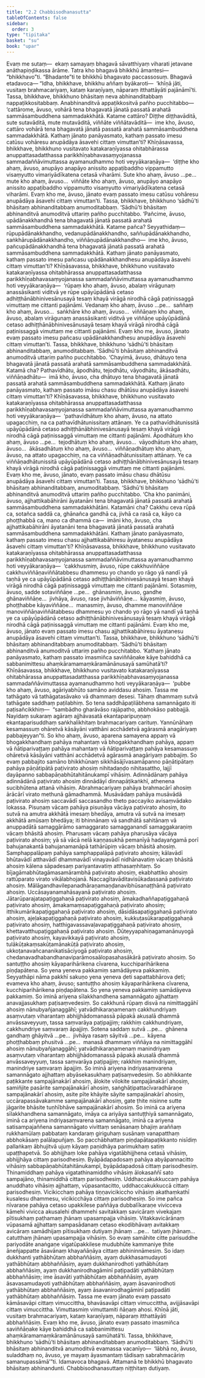 ```yaml
---
title: "2.2 Chabbisodhanasutta"
tableOfContents: false
sidebar:
  order: 3
type: "tipitaka"
basket: "su"
book: "upar"
---
```



<DynamicBreadcrumb />

<Division number="98" book="upar" bookNo="11" page="79">

<Paragraph number="257" book="upar">
Evaṃ me sutaṃ—  ekaṃ samayaṃ bhagavā sāvatthiyaṃ viharati jetavane anāthapiṇḍikassa ārāme. Tatra kho bhagavā bhikkhū āmantesi—  “bhikkhavo”ti. “Bhadante”ti te bhikkhū bhagavato paccassosuṃ. Bhagavā etadavoca—
</Paragraph>

<Paragraph number="258" book="upar">
“Idha, bhikkhave, bhikkhu aññaṃ byākaroti—  ‘khīṇā jāti, vusitaṃ brahmacariyaṃ, kataṃ karaṇīyaṃ, nāparaṃ itthattāyāti pajānāmī’ti. Tassa, bhikkhave, bhikkhuno bhāsitaṃ neva abhinanditabbaṃ nappaṭikkositabbaṃ. Anabhinanditvā appaṭikkositvā pañho pucchitabbo—  ‘cattārome, āvuso, vohārā tena bhagavatā jānatā passatā arahatā sammāsambuddhena sammadakkhātā. Katame cattāro? Diṭṭhe diṭṭhavāditā, sute sutavāditā, mute mutavāditā, viññāte viññātavāditā—  ime kho, āvuso, cattāro vohārā tena bhagavatā jānatā passatā arahatā sammāsambuddhena sammadakkhātā. Kathaṃ jānato panāyasmato, kathaṃ passato imesu catūsu vohāresu anupādāya āsavehi cittaṃ vimuttan’ti?
</Paragraph>

<Paragraph number="259" book="upar">
Khīṇāsavassa, bhikkhave, bhikkhuno vusitavato katakaraṇīyassa ohitabhārassa anuppattasadatthassa parikkhīṇabhavasaṃyojanassa sammadaññāvimuttassa ayamanudhammo hoti veyyākaraṇāya—  ‘diṭṭhe kho ahaṃ, āvuso, anupāyo anapāyo anissito appaṭibaddho vippamutto visaṃyutto vimariyādīkatena cetasā viharāmi. Sute kho ahaṃ, āvuso …pe…  mute kho ahaṃ, āvuso…  viññāte kho ahaṃ, āvuso, anupāyo anapāyo anissito appaṭibaddho vippamutto visaṃyutto vimariyādīkatena cetasā viharāmi. Evaṃ kho me, āvuso, jānato evaṃ passato imesu catūsu vohāresu anupādāya āsavehi cittaṃ vimuttan’ti. Tassa, bhikkhave, bhikkhuno ‘sādhū’ti bhāsitaṃ abhinanditabbaṃ anumoditabbaṃ. ‘Sādhū’ti bhāsitaṃ abhinanditvā anumoditvā uttariṃ pañho pucchitabbo.
</Paragraph>

</Division>
<Division number="99" book="upar" bookNo="11" page="80">

<Paragraph number="260" book="upar">
‘Pañcime, āvuso, upādānakkhandhā tena bhagavatā jānatā passatā arahatā sammāsambuddhena sammadakkhātā. Katame pañca? Seyyathidaṃ—  rūpupādānakkhandho, vedanupādānakkhandho, saññupādānakkhandho, saṅkhārupādānakkhandho, viññāṇupādānakkhandho—  ime kho, āvuso, pañcupādānakkhandhā tena bhagavatā jānatā passatā arahatā sammāsambuddhena sammadakkhātā. Kathaṃ jānato panāyasmato, kathaṃ passato imesu pañcasu upādānakkhandhesu anupādāya āsavehi cittaṃ vimuttan’ti?
</Paragraph>

<Paragraph number="261" book="upar">
Khīṇāsavassa, bhikkhave, bhikkhuno vusitavato katakaraṇīyassa ohitabhārassa anuppattasadatthassa parikkhīṇabhavasaṃyojanassa sammadaññāvimuttassa ayamanudhammo hoti veyyākaraṇāya—  ‘rūpaṃ kho ahaṃ, āvuso, abalaṃ virāgunaṃ anassāsikanti viditvā ye rūpe upāyūpādānā cetaso adhiṭṭhānābhinivesānusayā tesaṃ khayā virāgā nirodhā cāgā paṭinissaggā vimuttaṃ me cittanti pajānāmi. Vedanaṃ kho ahaṃ, āvuso …pe…  saññaṃ kho ahaṃ, āvuso…  saṅkhāre kho ahaṃ, āvuso…  viññāṇaṃ kho ahaṃ, āvuso, abalaṃ virāgunaṃ anassāsikanti viditvā ye viññāṇe upāyūpādānā cetaso adhiṭṭhānābhinivesānusayā tesaṃ khayā virāgā nirodhā cāgā paṭinissaggā vimuttaṃ me cittanti pajānāmi. Evaṃ kho me, āvuso, jānato evaṃ passato imesu pañcasu upādānakkhandhesu anupādāya āsavehi cittaṃ vimuttan’ti. Tassa, bhikkhave, bhikkhuno ‘sādhū’ti bhāsitaṃ abhinanditabbaṃ, anumoditabbaṃ. ‘Sādhū’ti bhāsitaṃ abhinanditvā anumoditvā uttariṃ pañho pucchitabbo.
</Paragraph>

</Division>
<Division number="100" book="upar" bookNo="11" page="81">

<Paragraph number="262" book="upar">
‘Chayimā, āvuso, dhātuyo tena bhagavatā jānatā passatā arahatā sammāsambuddhena sammadakkhātā. Katamā cha? Pathavīdhātu, āpodhātu, tejodhātu, vāyodhātu, ākāsadhātu, viññāṇadhātu—  imā kho, āvuso, cha dhātuyo tena bhagavatā jānatā passatā arahatā sammāsambuddhena sammadakkhātā. Kathaṃ jānato panāyasmato, kathaṃ passato imāsu chasu dhātūsu anupādāya āsavehi cittaṃ vimuttan’ti?
</Paragraph>

<Paragraph number="263" book="upar">
Khīṇāsavassa, bhikkhave, bhikkhuno vusitavato katakaraṇīyassa ohitabhārassa anuppattasadatthassa parikkhīṇabhavasaṃyojanassa sammadaññāvimuttassa ayamanudhammo hoti veyyākaraṇāya—  ‘pathavīdhātuṃ kho ahaṃ, āvuso, na attato upagacchiṃ, na ca pathavīdhātunissitaṃ attānaṃ. Ye ca pathavīdhātunissitā upāyūpādānā cetaso adhiṭṭhānābhinivesānusayā tesaṃ khayā virāgā nirodhā cāgā paṭinissaggā vimuttaṃ me cittanti pajānāmi. Āpodhātuṃ kho ahaṃ, āvuso …pe…  tejodhātuṃ kho ahaṃ, āvuso…  vāyodhātuṃ kho ahaṃ, āvuso…  ākāsadhātuṃ kho ahaṃ, āvuso…  viññāṇadhātuṃ kho ahaṃ, āvuso, na attato upagacchiṃ, na ca viññāṇadhātunissitaṃ attānaṃ. Ye ca viññāṇadhātunissitā upāyūpādānā cetaso adhiṭṭhānābhinivesānusayā tesaṃ khayā virāgā nirodhā cāgā paṭinissaggā vimuttaṃ me cittanti pajānāmi. Evaṃ kho me, āvuso, jānato, evaṃ passato imāsu chasu dhātūsu anupādāya āsavehi cittaṃ vimuttan’ti. Tassa, bhikkhave, bhikkhuno ‘sādhū’ti bhāsitaṃ abhinanditabbaṃ, anumoditabbaṃ. ‘Sādhū’ti bhāsitaṃ abhinanditvā anumoditvā uttariṃ pañho pucchitabbo.
</Paragraph>

</Division>
<Division number="101" book="upar" bookNo="11" page="81">

<Paragraph number="264" book="upar">
‘Cha kho panimāni, āvuso, ajjhattikabāhirāni āyatanāni tena bhagavatā jānatā passatā arahatā sammāsambuddhena sammadakkhātāni. Katamāni cha? Cakkhu ceva rūpā ca, sotañca saddā ca, ghānañca gandhā ca, jivhā ca rasā ca, kāyo ca phoṭṭhabbā ca, mano ca dhammā ca—  imāni kho, āvuso, cha ajjhattikabāhirāni āyatanāni tena bhagavatā jānatā passatā arahatā sammāsambuddhena sammadakkhātāni. Kathaṃ jānato panāyasmato, kathaṃ passato imesu chasu ajjhattikabāhiresu āyatanesu anupādāya āsavehi cittaṃ vimuttan’ti?
</Paragraph>

<Paragraph number="265" book="upar">
Khīṇāsavassa, bhikkhave, bhikkhuno vusitavato katakaraṇīyassa ohitabhārassa anuppattasadatthassa parikkhīṇabhavasaṃyojanassa sammadaññāvimuttassa ayamanudhammo hoti veyyākaraṇāya—  ‘cakkhusmiṃ, āvuso, rūpe cakkhuviññāṇe cakkhuviññāṇaviññātabbesu dhammesu yo chando yo rāgo yā nandī yā taṇhā ye ca upāyūpādānā cetaso adhiṭṭhānābhinivesānusayā tesaṃ khayā virāgā nirodhā cāgā paṭinissaggā vimuttaṃ me cittanti pajānāmi. Sotasmiṃ, āvuso, sadde sotaviññāṇe …pe…  ghānasmiṃ, āvuso, gandhe ghānaviññāṇe…  jivhāya, āvuso, rase jivhāviññāṇe…  kāyasmiṃ, āvuso, phoṭṭhabbe kāyaviññāṇe…  manasmiṃ, āvuso, dhamme manoviññāṇe manoviññāṇaviññātabbesu dhammesu yo chando yo rāgo yā nandī yā taṇhā ye ca upāyūpādānā cetaso adhiṭṭhānābhinivesānusayā tesaṃ khayā virāgā nirodhā cāgā paṭinissaggā vimuttaṃ me cittanti pajānāmi. Evaṃ kho me, āvuso, jānato evaṃ passato imesu chasu ajjhattikabāhiresu āyatanesu anupādāya āsavehi cittaṃ vimuttan’ti. Tassa, bhikkhave, bhikkhuno ‘sādhū’ti bhāsitaṃ abhinanditabbaṃ anumoditabbaṃ. ‘Sādhū’ti bhāsitaṃ abhinanditvā anumoditvā uttariṃ pañho pucchitabbo.
</Paragraph>

</Division>
<Division number="102" book="upar" bookNo="11" page="82">

<Paragraph number="266" book="upar">
‘Kathaṃ jānato panāyasmato, kathaṃ passato imasmiñca saviññāṇake kāye bahiddhā ca sabbanimittesu ahaṃkāramamaṃkāramānānusayā samūhatā’ti?
</Paragraph>

<Paragraph number="267" book="upar">
Khīṇāsavassa, bhikkhave, bhikkhuno vusitavato katakaraṇīyassa ohitabhārassa anuppattasadatthassa parikkhīṇabhavasaṃyojanassa sammadaññāvimuttassa ayamanudhammo hoti veyyākaraṇāya—  ‘pubbe kho ahaṃ, āvuso, agāriyabhūto samāno aviddasu ahosiṃ. Tassa me tathāgato vā tathāgatasāvako vā dhammaṃ desesi. Tāhaṃ dhammaṃ sutvā tathāgate saddhaṃ paṭilabhiṃ. So tena saddhāpaṭilābhena samannāgato iti paṭisañcikkhiṃ—  “sambādho gharāvāso rajāpatho, abbhokāso pabbajjā. Nayidaṃ sukaraṃ agāraṃ ajjhāvasatā ekantaparipuṇṇaṃ ekantaparisuddhaṃ saṅkhalikhitaṃ brahmacariyaṃ carituṃ. Yannūnāhaṃ kesamassuṃ ohāretvā kāsāyāni vatthāni acchādetvā agārasmā anagāriyaṃ pabbajeyyan”ti.
</Paragraph>

<Paragraph number="268" book="upar">
So kho ahaṃ, āvuso, aparena samayena appaṃ vā bhogakkhandhaṃ pahāya mahantaṃ vā bhogakkhandhaṃ pahāya, appaṃ vā ñātiparivaṭṭaṃ pahāya mahantaṃ vā ñātiparivaṭṭaṃ pahāya kesamassuṃ ohāretvā kāsāyāni vatthāni acchādetvā agārasmā anagāriyaṃ pabbajiṃ. So evaṃ pabbajito samāno bhikkhūnaṃ sikkhāsājīvasamāpanno pāṇātipātaṃ pahāya pāṇātipātā paṭivirato ahosiṃ nihitadaṇḍo nihitasattho, lajjī dayāpanno sabbapāṇabhūtahitānukampī vihāsiṃ. Adinnādānaṃ pahāya adinnādānā paṭivirato ahosiṃ dinnādāyī dinnapāṭikaṅkhī, athenena sucibhūtena attanā vihāsiṃ. Abrahmacariyaṃ pahāya brahmacārī ahosiṃ ārācārī virato methunā gāmadhammā. Musāvādaṃ pahāya musāvādā paṭivirato ahosiṃ saccavādī saccasandho theto paccayiko avisaṃvādako lokassa. Pisuṇaṃ vācaṃ pahāya pisuṇāya vācāya paṭivirato ahosiṃ, ito sutvā na amutra akkhātā imesaṃ bhedāya, amutra vā sutvā na imesaṃ akkhātā amūsaṃ bhedāya; iti bhinnānaṃ vā sandhātā sahitānaṃ vā anuppadātā samaggārāmo samaggarato samagganandī samaggakaraṇiṃ vācaṃ bhāsitā ahosiṃ. Pharusaṃ vācaṃ pahāya pharusāya vācāya paṭivirato ahosiṃ; yā sā vācā nelā kaṇṇasukhā pemanīyā hadayaṅgamā porī bahujanakantā bahujanamanāpā tathārūpiṃ vācaṃ bhāsitā ahosiṃ. Samphappalāpaṃ pahāya samphappalāpā paṭivirato ahosiṃ; kālavādī bhūtavādī atthavādī dhammavādī vinayavādī nidhānavatiṃ vācaṃ bhāsitā ahosiṃ kālena sāpadesaṃ pariyantavatiṃ atthasaṃhitaṃ.
</Paragraph>

<Paragraph number="269" book="upar">
So bījagāmabhūtagāmasamārambhā paṭivirato ahosiṃ, ekabhattiko ahosiṃ rattūparato virato vikālabhojanā. Naccagītavāditavisūkadassanā paṭivirato ahosiṃ. Mālāgandhavilepanadhāraṇamaṇḍanavibhūsanaṭṭhānā paṭivirato ahosiṃ. Uccāsayanamahāsayanā paṭivirato ahosiṃ. Jātarūparajatapaṭiggahaṇā paṭivirato ahosiṃ, āmakadhaññapaṭiggahaṇā paṭivirato ahosiṃ, āmakamaṃsapaṭiggahaṇā paṭivirato ahosiṃ; itthikumārikapaṭiggahaṇā paṭivirato ahosiṃ, dāsidāsapaṭiggahaṇā paṭivirato ahosiṃ, ajeḷakapaṭiggahaṇā paṭivirato ahosiṃ, kukkuṭasūkarapaṭiggahaṇā paṭivirato ahosiṃ, hatthigavassavaḷavapaṭiggahaṇā paṭivirato ahosiṃ, khettavatthupaṭiggahaṇā paṭivirato ahosiṃ. Dūteyyapahiṇagamanānuyogā paṭivirato ahosiṃ, kayavikkayā paṭivirato ahosiṃ, tulākūṭakaṃsakūṭamānakūṭā paṭivirato ahosiṃ, ukkoṭanavañcananikatisāciyogā paṭivirato ahosiṃ, chedanavadhabandhanaviparāmosaālopasahasākārā paṭivirato ahosiṃ.
</Paragraph>

<Paragraph number="270" book="upar">
So santuṭṭho ahosiṃ kāyaparihārikena cīvarena, kucchiparihārikena piṇḍapātena. So yena yeneva pakkamiṃ samādāyeva pakkamiṃ. Seyyathāpi nāma pakkhī sakuṇo yena yeneva ḍeti sapattabhārova ḍeti; evameva kho ahaṃ, āvuso; santuṭṭho ahosiṃ kāyaparihārikena cīvarena, kucchiparihārikena piṇḍapātena. So yena yeneva pakkamiṃ samādāyeva pakkamiṃ. So iminā ariyena sīlakkhandhena samannāgato ajjhattaṃ anavajjasukhaṃ paṭisaṃvedesiṃ.
</Paragraph>

</Division>
<Division number="103" book="upar" bookNo="11" page="84">

<Paragraph number="271" book="upar">
So cakkhunā rūpaṃ disvā na nimittaggāhī ahosiṃ nānubyañjanaggāhī; yatvādhikaraṇamenaṃ cakkhundriyaṃ asaṃvutaṃ viharantaṃ abhijjhādomanassā pāpakā akusalā dhammā anvāssaveyyuṃ, tassa saṃvarāya paṭipajjiṃ; rakkhiṃ cakkhundriyaṃ, cakkhundriye saṃvaraṃ āpajjiṃ. Sotena saddaṃ sutvā …pe…  ghānena gandhaṃ ghāyitvā …pe…  jivhāya rasaṃ sāyitvā …pe…  kāyena phoṭṭhabbaṃ phusitvā …pe…  manasā dhammaṃ viññāya na nimittaggāhī ahosiṃ nānubyañjanaggāhī; yatvādhikaraṇamenaṃ manindriyaṃ asaṃvutaṃ viharantaṃ abhijjhādomanassā pāpakā akusalā dhammā anvāssaveyyuṃ, tassa saṃvarāya paṭipajjiṃ; rakkhiṃ manindriyaṃ, manindriye saṃvaraṃ āpajjiṃ. So iminā ariyena indriyasaṃvarena samannāgato ajjhattaṃ abyāsekasukhaṃ paṭisaṃvedesiṃ.
</Paragraph>

<Paragraph number="272" book="upar">
So abhikkante paṭikkante sampajānakārī ahosiṃ, ālokite vilokite sampajānakārī ahosiṃ, samiñjite pasārite sampajānakārī ahosiṃ, saṅghāṭipattacīvaradhāraṇe sampajānakārī ahosiṃ, asite pīte khāyite sāyite sampajānakārī ahosiṃ, uccārapassāvakamme sampajānakārī ahosiṃ, gate ṭhite nisinne sutte jāgarite bhāsite tuṇhībhāve sampajānakārī ahosiṃ.
</Paragraph>

<Paragraph number="273" book="upar">
So iminā ca ariyena sīlakkhandhena samannāgato, imāya ca ariyāya santuṭṭhiyā samannāgato, iminā ca ariyena indriyasaṃvarena samannāgato, iminā ca ariyena satisampajaññena samannāgato vivittaṃ senāsanaṃ bhajiṃ araññaṃ rukkhamūlaṃ pabbataṃ kandaraṃ giriguhaṃ susānaṃ vanapatthaṃ abbhokāsaṃ palālapuñjaṃ. So pacchābhattaṃ piṇḍapātapaṭikkanto nisīdiṃ pallaṅkaṃ ābhujitvā ujuṃ kāyaṃ paṇidhāya parimukhaṃ satiṃ upaṭṭhapetvā.
</Paragraph>

<Paragraph number="274" book="upar">
So abhijjhaṃ loke pahāya vigatābhijjhena cetasā vihāsiṃ, abhijjhāya cittaṃ parisodhesiṃ. Byāpādapadosaṃ pahāya abyāpannacitto vihāsiṃ sabbapāṇabhūtahitānukampī, byāpādapadosā cittaṃ parisodhesiṃ. Thinamiddhaṃ pahāya vigatathinamiddho vihāsiṃ ālokasaññī sato sampajāno, thinamiddhā cittaṃ parisodhesiṃ. Uddhaccakukkuccaṃ pahāya anuddhato vihāsiṃ ajjhattaṃ, vūpasantacitto, uddhaccakukkuccā cittaṃ parisodhesiṃ. Vicikicchaṃ pahāya tiṇṇavicikiccho vihāsiṃ akathaṃkathī kusalesu dhammesu, vicikicchāya cittaṃ parisodhesiṃ.
</Paragraph>

</Division>
<Division number="104" book="upar" bookNo="11" page="85">

<Paragraph number="275" book="upar">
So ime pañca nīvaraṇe pahāya cetaso upakkilese paññāya dubbalīkaraṇe vivicceva kāmehi vivicca akusalehi dhammehi savitakkaṃ savicāraṃ vivekajaṃ pītisukhaṃ paṭhamaṃ jhānaṃ upasampajja vihāsiṃ. Vitakkavicārānaṃ vūpasamā ajjhattaṃ sampasādanaṃ cetaso ekodibhāvaṃ avitakkaṃ avicāraṃ samādhijaṃ pītisukhaṃ dutiyaṃ jhānaṃ …pe…  tatiyaṃ jhānaṃ…  catutthaṃ jhānaṃ upasampajja vihāsiṃ.
</Paragraph>

<Paragraph number="276" book="upar">
So evaṃ samāhite citte parisuddhe pariyodāte anaṅgaṇe vigatūpakkilese mudubhūte kammaniye ṭhite āneñjappatte āsavānaṃ khayañāṇāya cittaṃ abhininnāmesiṃ. So idaṃ dukkhanti yathābhūtaṃ abbhaññāsiṃ, ayaṃ dukkhasamudayoti yathābhūtaṃ abbhaññāsiṃ, ayaṃ dukkhanirodhoti yathābhūtaṃ abbhaññāsiṃ, ayaṃ dukkhanirodhagāminī paṭipadāti yathābhūtaṃ abbhaññāsiṃ; ime āsavāti yathābhūtaṃ abbhaññāsiṃ, ayaṃ āsavasamudayoti yathābhūtaṃ abbhaññāsiṃ, ayaṃ āsavanirodhoti yathābhūtaṃ abbhaññāsiṃ, ayaṃ āsavanirodhagāminī paṭipadāti yathābhūtaṃ abbhaññāsiṃ. Tassa me evaṃ jānato evaṃ passato kāmāsavāpi cittaṃ vimuccittha, bhavāsavāpi cittaṃ vimuccittha, avijjāsavāpi cittaṃ vimuccittha. Vimuttasmiṃ vimuttamiti ñāṇaṃ ahosi. Khīṇā jāti, vusitaṃ brahmacariyaṃ, kataṃ karaṇīyaṃ, nāparaṃ itthattāyāti abbhaññāsiṃ. Evaṃ kho me, āvuso, jānato evaṃ passato imasmiñca saviññāṇake kāye bahiddhā ca sabbanimittesu ahaṃkāramamaṃkāramānānusayā samūhatā’ti. Tassa, bhikkhave, bhikkhuno ‘sādhū’ti bhāsitaṃ abhinanditabbaṃ anumoditabbaṃ. ‘Sādhū’ti bhāsitaṃ abhinanditvā anumoditvā evamassa vacanīyo—  ‘lābhā no, āvuso, suladdhaṃ no, āvuso, ye mayaṃ āyasmantaṃ tādisaṃ sabrahmacāriṃ samanupassāmā’”ti.
</Paragraph>

<Paragraph number="277" book="upar">
Idamavoca bhagavā. Attamanā te bhikkhū bhagavato bhāsitaṃ abhinandunti.

</Paragraph>
</Division>

<Paragraph number="278" type="center" book="upar">
Chabbisodhanasuttaṃ niṭṭhitaṃ dutiyaṃ.
</Paragraph>
